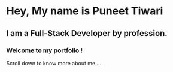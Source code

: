# Hey, My name is Puneet Tiwari
## I am a Full-Stack Developer by profession. 
### Welcome to my portfolio !
Scroll down to know more about me ...
